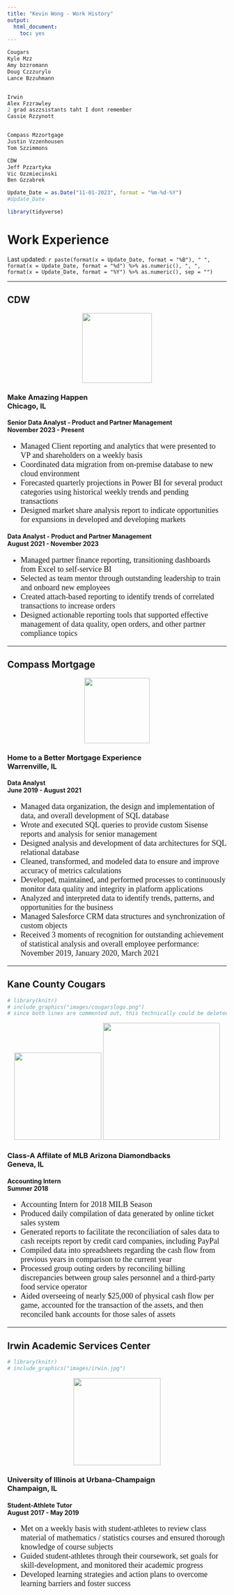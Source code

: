 ```yaml
---
title: "Kevin Wong - Work History"
output:
  html_document:
    toc: yes
---
```





```r
Cougars
Kyle Mzz
Amy bzzromann
Doug Czzzurylo
Lance Bzzuhmann


Irwin
Alex Fzzrawley
2 grad aszzsistants taht I dont remember
Cassie Rzzynott


Compass Mzzortgage
Justin Vzzenhousen
Tom Szzimmons

CDW
Jeff Pzzartyka
Vic Ozzmiecinski
Ben Gzzabrek
```




<style>
.class1 {
	  color: #BFBFBF;
}
.new {
	  font-family: Times New Roman;
	  font-size: 18px;
}

code {
  color: #BLACK;
}

</style>

```r
Update_Date = as.Date("11-01-2023", format = "%m-%d-%Y")
#Update_Date

library(tidyverse)
```



<h1>Work Experience</h1>

<p class="last-updated">
Last updated: `r paste(format(x = Update_Date, format = "%B"), " ", format(x = Update_Date, format = "%d") %>% as.numeric(), ", ", format(x = Update_Date, format = "%Y") %>% as.numeric(), sep = "")`
</p>

<hr />







## CDW

<p></p>
<center> <!--image -->
<img src="images/cdw white.png" width=160px>
<p></p>
</center>

<h3>
<!--<span>People Who Get IT</span>Removing 10/2/2023-->
<span>Make Amazing Happen</span>
<br class="br-mobile-break">
<span class="test222">Chicago, IL</span>
</h3>



<h4>
<span>Senior Data Analyst - Product and Partner Management</span>
<br class="br-mobile-break">
<span class="test222">November 2023 - Present</span>
</h4>

<ul class="new">

  <li>Managed Client reporting and analytics that were presented to VP and shareholders on a weekly basis</li>
  <li>Coordinated data migration from on-premise database to new cloud environment</li>
  <li>Forecasted quarterly projections in Power BI for several product categories using historical weekly trends and pending transactions</li>
  <li>Designed market share analysis report to indicate opportunities for expansions in developed and developing markets</li>

</ul>


<h4>
<span>Data Analyst - Product and Partner Management</span>
<br class="br-mobile-break">
<span class="test222">August 2021 - November 2023</span>
</h4>

<ul class="new">

  <li>Managed partner finance reporting, transitioning dashboards from Excel to self-service BI</li>
  <li>Selected as team mentor through outstanding leadership to train and onboard new employees</li>
  <li>Created attach-based reporting to identify trends of correlated transactions to increase orders</li>
  <li>Designed actionable reporting tools that supported effective management of data quality, open orders, and other partner compliance topics</li>

</ul>

<!--
[CDW Website](https://www.cdw.com/){target="_blank"}
-->


















<hr />

## Compass Mortgage

<p></p>
<center>
<!--
<img src="images/compass.png" width=500px>
<img src="images/compass_white.png" width=500px>
<img id="test" src="images/compass_white.png" width=500px>
!-->
<img src="images/compass blue.jpeg" height=150px>
<p></p>
</center>

<h3>
<span>Home to a Better Mortgage Experience</span>
<br class="br-mobile-break">
<span class="test222">Warrenville, IL</span>
</h3>
<h4>
<span>Data Analyst</span>
<br class="br-mobile-break">
<span class="test222">June 2019 - August 2021</span>
</h4>

<ul class="new">
  <!-- <li>Responsible for managing data organization, the design and implementation of data, and overall development of SQL database</li>
  <li>Wrote and executed SQL queries to provide custom reports and analysis for senior management</li>
  <li>Clean, transform, and model data to ensure and improve accuracy of metrics calculations</li>
  <li>Develop, maintain and perform processes to continuously monitor data quality and integrity in platform applications</li>
  <li>Analyze and interpret data to identify trends, patterns, and opportunities for the business</li>
  <li>Managed Salesforce CRM data structures and synchronization of custom objects</li> 
  <li>Manage data by creating, updating, and organizing data</li>
  <li>Design and implement data structures and user interfaces</li>
  <li>Develop databases using data access languages</li>
  <li>Develop data schemas to support information delivery and consumption</li>
  <li>Prepare reports and analysis</li>
  <li>Troubleshoot the reporting database</li>
  <li>Train end users on new reports and/or dashboards</li>
  <li>Create and iterate on deliverables</li> -->
  
 <!-- resume as of 7/31/2021
  <li>Responsible for managing data organization, the design and implementation of data, and overall development of SQL database</li>
  <li>Write and execute SQL queries to provide custom reports and analysis for senior management</li>
  <li>Design analysis and development of data architectures for SQL relational database</li>
  <li>Clean, transform, and model data to ensure and improve accuracy of metrics calculations</li>
  <li>Develop, maintain and perform processes to continuously monitor data quality and integrity in platform
applications</li>
  <li>Analyze and interpret data to identify trends, patterns, and opportunities for the business</li>
  <li>Manage Salesforce CRM data structures and synchronization of custom objects</li>
  <li>Received 3 moments of recognition for outstanding achievement of statistical analysis and overall employee
performance: November 2019, January 2020, March 2021</li> -->

  <li>Managed data organization, the design and implementation of data, and overall development of SQL database</li>
  <li>Wrote and executed SQL queries to provide custom Sisense reports and analysis for senior management</li>
  <li>Designed analysis and development of data architectures for SQL relational database</li>
  <li>Cleaned, transformed, and modeled data to ensure and improve accuracy of metrics calculations</li>
  <li>Developed, maintained, and performed processes to continuously monitor data quality and integrity in platform applications</li>
  <li>Analyzed and interpreted data to identify trends, patterns, and opportunities for the business</li>
  <li>Managed Salesforce CRM data structures and synchronization of custom objects</li>
  <li>Received 3 moments of recognition for outstanding achievement of statistical analysis and overall employee performance: November 2019, January 2020, March 2021</li>

</ul>

<!--
[Compass Mortgage Website](https://www.compmort.com){target="_blank"}
-->

<hr />
















## Kane County Cougars

```r
# library(knitr)
# include_graphics("images/cougarslogo.png")
# since both lines are commented out, this technically could be deleted
```

<center>
<img src="images/cougarslogo.png" width=200px>   <img src="images/field.jpeg" width=268px>
<p></p>
</center>

<h3>
<span>Class-A Affilate of MLB Arizona Diamondbacks</span>
<br class="br-mobile-break">
<span class="test222">Geneva, IL</span>
</h3>
<h4>
<span>Accounting Intern</span>
<br class="br-mobile-break">
<span class="test222">Summer 2018</span>
</h4>

<ul class="new">
  <li>Accounting Intern for 2018 MILB Season</li>
  <li>Produced daily compilation of data generated by online ticket sales system</li>
  <li>Generated reports to facilitate the reconciliation of sales data to cash receipts report by credit card companies, including PayPal</li>
  <li>Compiled data into spreadsheets regarding the cash flow from previous years in comparison to the current year</li>
  <li>Processed group outing orders by reconciling billing discrepancies between group sales personnel and a third-party food service operator</li>
  <li>Aided overseeing of nearly $25,000 of physical cash flow per game, accounted for the transaction of the assets, and then reconciled bank accounts for those sales of assets</li>
</ul>

<!--
[Kane County Cougars Website](https://www.milb.com/kane-county){target="_blank"}
-->

<hr />















## Irwin Academic Services Center

```r
# library(knitr)
# include_graphics("images/irwin.jpg")
```

<center>
<img src="images/irwin.jpg" width=200px>
<p></p>
</center>

<h3>
<span>University of Illinois at Urbana-Champaign</span>
<br class="br-mobile-break">
<span class="test222">Champaign, IL</span>
</h3>
<h4>
<span>Student-Athlete Tutor</span>
<br class="br-mobile-break">
<span class="test222">August 2017 - May 2019</span>
</h4>

<ul class="new">
  <li>Met on a weekly basis with student-athletes to review class material of mathematics / statistics courses and ensured thorough knowledge of course subjects</li>
  <li>Guided student-athletes through their coursework, set goals for skill-development, and monitored their academic progress</li>
  <li>Developed learning strategies and action plans to overcome learning barriers and foster success</li>
</ul>


